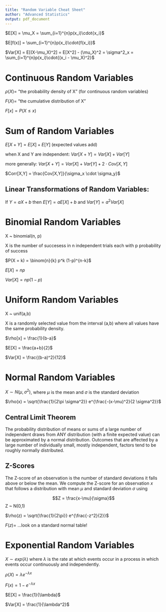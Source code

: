```yaml
---
title: "Random Variable Cheat Sheet"
author: "Advanced Statistics"
output: pdf_document
---
```


$E[X] = \mu_X = \sum_{i=1}^{n}p(x_i)\cdot{x_i}$

$E[f(x)] = \sum_{i=1}^{n}p(x_i)\cdot{f(x_i)}$

$Var[X] = E[(X-\mu_X)^2] = E[X^2] - (\mu_X)^2 = \sigma^2_x = \sum_{i=1}^{n}p(x_i)\cdot{(x_i - \mu_X)^2}$

# Continuous Random Variables

$\rho(X) =$ "the probability density of X" (for continuous random variables) 

$F(X) =$ "the cumulative distribution of X"

$F[x] = P(X \leq x)$

# Sum of Random Variables

$E[X+Y] = E[X] + E[Y]$ (expected values add)

when X and Y are independent: $Var[X + Y] = Var[X] + Var[Y]$

more generally: $Var[X + Y] = Var[X] + Var[Y] + 2\cdot Cov[X,Y]$

$Corr[X,Y] = \frac{Cov[X,Y]}{\sigma_x \cdot \sigma_y}$

## Linear Transformations of Random Variables:

If $Y = aX + b$ then $E[Y] = aE[X] + b$ and $Var[Y] = a^2 Var[X]$

# Binomial Random Variables
X ~ binomial(n, p)

X is the number of succesess in n independent trials each with p probability of success

$P(X = k) = \binom{n}{k} p^k (1-p)^{n-k}$

$E[X] = np$

$Var[X] = np(1-p)$

# Uniform Random Variables
 X ~ unif(a,b)

X is a randomly selected value from the interval (a,b) where all values have the same probability density.

$\rho[x] = \frac{1}{b-a}$

$E[X] = \frac{a+b}{2}$

$Var[X] = \frac{(b-a)^2}{12}$

# Normal Random Variables
$X \sim N(\mu, \sigma^2)$, where $\mu$ is the mean and $\sigma$ is the standard deviation

$\rho(x) = \sqrt{\frac{1}{2\pi \sigma^2}} e^{\frac{-(x-\mu)^2}{2 \sigma^2}}$

## Central Limit Theorem

The probability distribution of means or sums of a large number of independent draws from ANY distribution (with a finite expected value) can be approximated by a normal distribution.  Outcomes that are affected by a large number of individually small, mostly independent, factors tend to be roughly normally distributed.

## Z-Scores

The Z-score of an observation is the number of standard deviations it falls above or below the mean. We compute the Z-score for an observation $x$ that follows a distribution with mean $\mu$ and standard deviation $\sigma$ using

$$Z = \frac{x-\mu}{\sigma}$$
Z ~ N(0,1)

$\rho(z) = \sqrt{\frac{1}{2\pi}} e^{\frac{-z^2}{2}}$

$F(z) =$ ...look on a standard normal table!

# Exponential Random Variables

$X \sim exp(\lambda)$ where $\lambda$ is the rate at which events occur in a process in which events occur continuously and independently.

$\rho(X) = \lambda e^{- \lambda x}$

$F(x) = 1 - e^{- \lambda x}$

$E[X] = \frac{1}{\lambda}$

$Var[X] = \frac{1}{\lambda^2}$

<!-- # Poisson Random Variables -->

<!-- $X \sim Poisson(\lambda)$ where $\lambda$ is the mean number of events that occur in a process in which events occur continuously and independently at a constant average rate. -->

<!-- $P(X = k) = \frac{\lambda^k}{k!} e^{- \lambda}$ -->

<!-- $E[X] = {\lambda}$ -->

<!-- $Var[X] = {\lambda}$ -->
